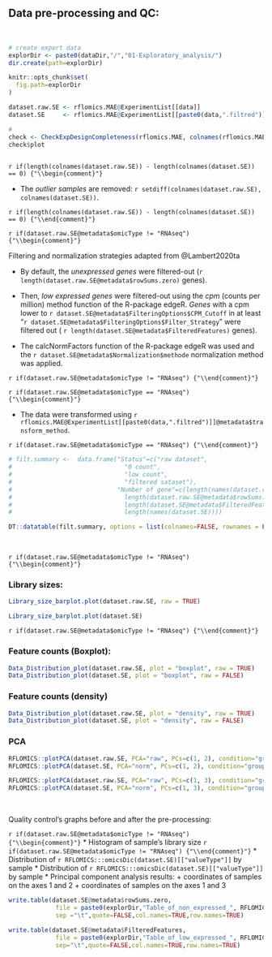 ## Data pre-processing and QC: {.tabset}

<br>

```r
# create export data
explorDir <- paste0(dataDir,"/","01-Exploratory_analysis/")
dir.create(path=explorDir)

knitr::opts_chunk$set(
  fig.path=explorDir
)


```


```r

dataset.raw.SE <- rflomics.MAE@ExperimentList[[data]]
dataset.SE     <- rflomics.MAE@ExperimentList[[paste0(data,".filtred")]]

# 
check <- CheckExpDesignCompleteness(rflomics.MAE, colnames(rflomics.MAE[[paste0(data,".filtred")]]))
check$plot
           
```

`r if(length(colnames(dataset.raw.SE)) - length(colnames(dataset.SE)) == 0) {"\\begin{comment}"}`

* The *outlier samples* are removed: `r setdiff(colnames(dataset.raw.SE), colnames(dataset.SE))`.

`r if(length(colnames(dataset.raw.SE)) - length(colnames(dataset.SE)) == 0) {"\\end{comment}"}`

<!-- RNAseq data cas -->

`r if(dataset.raw.SE@metadata$omicType != "RNAseq") {"\\begin{comment}"}`

Filtering and normalization strategies adapted from @Lambert2020ta

* By default, the *unexpressed genes* were filtered-out (`r length(dataset.raw.SE@metadata$rowSums.zero)` genes).
* Then, *low expressed genes* were filtered-out using the *cpm* (counts per million) method function of the R-package edgeR. *Genes* with a cpm lower to `r dataset.SE@metadata$FilteringOptions$CPM_Cutoff` in at least "`r dataset.SE@metadata$FilteringOptions$Filter_Strategy`" were filtered out ( `r length(dataset.SE@metadata$FilteredFeatures)` genes).

* The calcNormFactors function of the R-package edgeR was used and the `r dataset.SE@metadata$Normalization$methode` normalization method was applied. 

`r if(dataset.raw.SE@metadata$omicType != "RNAseq") {"\\end{comment}"}`

<!-- proteomics or metabolomics data cas -->

`r if(dataset.raw.SE@metadata$omicType == "RNAseq") {"\\begin{comment}"}`

* The data were transformed using `r rflomics.MAE@ExperimentList[[paste0(data,".filtred")]]@metadata$transform_method`.

`r if(dataset.raw.SE@metadata$omicType == "RNAseq") {"\\end{comment}"}`



```r

# filt.summary <-  data.frame("Status"=c("raw dataset",
#                               "0 count",
#                               "low count",
#                               "filtered sataset"),
#                             "Number of gene"=c(length(names(dataset.raw.SE)),
#                               length(dataset.raw.SE@metadata$rowSums.zero),
#                               length(dataset.SE@metadata$FilteredFeatures),
#                               length(names(dataset.SE))))

DT::datatable(filt.summary, options = list(colnames=FALSE, rownames = FALSE, pageLength = 10, scrollX = T, dom = 'tip'),class = 'cell-border stripe')

```

<br>
<!-- Histograms of the library size before/after pre-processing -->

`r if(dataset.raw.SE@metadata$omicType != "RNAseq") {"\\begin{comment}"}`

### Library sizes:

```r

Library_size_barplot.plot(dataset.raw.SE, raw = TRUE)

Library_size_barplot.plot(dataset.SE)

```

`r if(dataset.raw.SE@metadata$omicType != "RNAseq") {"\\end{comment}"}`

<!-- Distribution of feature counts before/after pre-processing : boxplot -->

### Feature counts (Boxplot):

```r
Data_Distribution_plot(dataset.raw.SE, plot = "boxplot", raw = TRUE)
Data_Distribution_plot(dataset.SE, plot = "boxplot", raw = FALSE)
```

### Feature counts (density)

```r
Data_Distribution_plot(dataset.raw.SE, plot = "density", raw = TRUE)
Data_Distribution_plot(dataset.SE, plot = "density", raw = FALSE)
```

### PCA

```r

RFLOMICS::plotPCA(dataset.raw.SE, PCA="raw", PCs=c(1, 2), condition="groups")
RFLOMICS::plotPCA(dataset.SE, PCA="norm", PCs=c(1, 2), condition="groups")
```

```r

RFLOMICS::plotPCA(dataset.raw.SE, PCA="raw", PCs=c(1, 3), condition="groups")
RFLOMICS::plotPCA(dataset.SE, PCA="norm", PCs=c(1, 3), condition="groups")
```


<br>

Quality control's graphs before and after the pre-processing:

`r if(dataset.raw.SE@metadata$omicType != "RNAseq") {"\\begin{comment}"}`
* Histogram of sample's library size
`r if(dataset.raw.SE@metadata$omicType != "RNAseq") {"\\end{comment}"}`
* Distribution of `r RFLOMICS:::omicsDic(dataset.SE)[["valueType"]]` by sample
* Distribution of `r RFLOMICS:::omicsDic(dataset.SE)[["valueType"]]` by sample
* Principal component analysis results: 
    + coordinates of samples on the axes 1 and 2
    + coordinates of samples on the axes 1 and 3


```r

write.table(dataset.SE@metadata$rowSums.zero,
             file = paste0(explorDir,"Table_of_non_expressed_", RFLOMICS:::omicsDic(dataset.SE)[["variableName"]],".txt"),
             sep ="\t",quote=FALSE,col.names=TRUE,row.names=TRUE)

write.table(dataset.SE@metadata$FilteredFeatures,
             file = paste0(explorDir,"Table_of_low_expressed_", RFLOMICS:::omicsDic(dataset.SE)[["variableName"]],".txt"),
             sep="\t",quote=FALSE,col.names=TRUE,row.names=TRUE)
 
```

